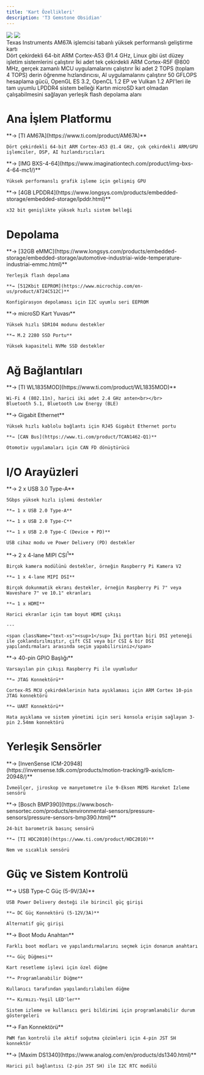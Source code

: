 ```yaml
---
title: 'Kart Özellikleri'
description: 'T3 Gemstone Obsidian'
---
```



<Frame>
  <img className="rounded-lg" src="/images/o1-board/19-typec.png" />
  <img className="rounded-lg" src="/images/o1-board/02-back.png" />
</Frame>

<div className="text-2xl font-light mt-4 mb-8">
Texas Instruments AM67A işlemcisi tabanlı yüksek performanslı geliştirme kartı
</div>

<CardGroup cols={3}>
  <Card title="CPU" icon="microchip">
    Dört çekirdekli 64-bit ARM Cortex-A53 @1.4 GHz, Linux gibi üst düzey işletim sistemlerini çalıştırır
  </Card>

  <Card title="MCU" icon="microchip" iconType="light">
    İki adet tek çekirdekli ARM Cortex-R5F @800 MHz, gerçek zamanlı MCU uygulamalarını çalıştırır
  </Card>

  <Card title="AI Hızlandırıcı" icon="microchip-ai">
    İki adet 2 TOPS (toplam 4 TOPS) derin öğrenme hızlandırıcısı, AI uygulamalarını çalıştırır
  </Card>

  <Card title="GPU" icon="display">
    50 GFLOPS hesaplama gücü, OpenGL ES 3.2, OpenCL 1.2 EP ve Vulkan 1.2 API'leri ile tam uyumlu
  </Card>

  <Card title="4GB RAM" icon="memory">
    LPDDR4 sistem belleği
  </Card>

  <Card title="32GB eMMC" icon="hard-drive">
    Kartın microSD kart olmadan çalışabilmesini sağlayan yerleşik flash depolama alanı
  </Card>
</CardGroup>

# Ana İşlem Platformu

<CardGroup cols={2}>
  <Card title="İşlemci" icon="microchip">
    **→ [TI AM67A](https://www.ti.com/product/AM67A)**

    Dört çekirdekli 64-bit ARM Cortex-A53 @1.4 GHz, çok çekirdekli ARM/GPU işlemciler, DSP, AI hızlandırıcıları
  </Card>

  <Card title="Grafik" icon="display">
    **→ [IMG BXS-4-64](https://www.imaginationtech.com/product/img-bxs-4-64-mc1/)**

    Yüksek performanslı grafik işleme için gelişmiş GPU
  </Card>

  <Card title="Sistem Belleği" icon="memory">
    **→ [4GB LPDDR4](https://www.longsys.com/products/embedded-storage/embedded-storage/lpddr.html)**

    x32 bit genişlikte yüksek hızlı sistem belleği
  </Card>
</CardGroup>

# Depolama

<CardGroup cols={2}>
  <Card title="Yerleşik Depolama" icon="hard-drive">
    **→ [32GB eMMC](https://www.longsys.com/products/embedded-storage/embedded-storage/automotive-industriai-wide-temperature-industriai-emmc.html)**

    Yerleşik flash depolama

    **→ [512Kbit EEPROM](https://www.microchip.com/en-us/product/AT24C512C)**

    Konfigürasyon depolaması için I2C uyumlu seri EEPROM
  </Card>

  <Card title="Genişletilebilir Depolama" icon="sd-card">
    **→ microSD Kart Yuvası**

    Yüksek hızlı SDR104 modunu destekler

    **→ M.2 2280 SSD Portu**

    Yüksek kapasiteli NVMe SSD destekler
  </Card>
</CardGroup>

# Ağ Bağlantıları

<CardGroup cols={2}>
  <Card title="Kablosuz" icon="wifi">
    **→ [TI WL1835MOD](https://www.ti.com/product/WL1835MOD)**

    Wi-Fi 4 (802.11n), harici iki adet 2.4 GHz anten<br></br>
    Bluetooth 5.1, Bluetooth Low Energy (BLE)
  </Card>

  <Card title="Kablolu" icon="network-wired">
    **→ Gigabit Ethernet**

    Yüksek hızlı kablolu bağlantı için RJ45 Gigabit Ethernet portu

    **→ [CAN Bus](https://www.ti.com/product/TCAN1462-Q1)**

    Otomotiv uygulamaları için CAN FD dönüştürücü
  </Card>

</CardGroup>

# I/O Arayüzleri

<CardGroup cols={2}>
  <Card title="USB Portları" icon="usb">
    **→ 2 x USB 3.0 Type-A**

    5Gbps yüksek hızlı işlemi destekler

    **→ 1 x USB 2.0 Type-A**

    **→ 1 x USB 2.0 Type-C**

    **→ 1 x USB 2.0 Type-C (Device + PD)**

    USB cihaz modu ve Power Delivery (PD) destekler
  </Card>

  <Card title="Ekran ve Kamera Arayüzleri" icon="camera">
    **→ 2 x 4-lane MIPI CSI<sup>1</sup>**

    Birçok kamera modülünü destekler, örneğin Raspberry Pi Kamera V2

    **→ 1 x 4-lane MIPI DSI**

    Birçok dokunmatik ekranı destekler, örneğin Raspberry Pi 7" veya Waveshare 7" ve 10.1" ekranları

    **→ 1 x HDMI**

    Harici ekranlar için tam boyut HDMI çıkışı

    ---

    <span className="text-xs"><sup>1</sup> İki porttan biri DSI yeteneği ile çoklandırılmıştır, çift CSI veya bir CSI & bir DSI yapılandırmaları arasında seçim yapabilirsiniz</span>
  </Card>

  <Card title="Genişletme Arayüzleri" icon="code">
    **→ 40-pin GPIO Başlığı**

    Varsayılan pin çıkışı Raspberry Pi ile uyumludur

    **→ JTAG Konnektörü**

    Cortex-R5 MCU çekirdeklerinin hata ayıklaması için ARM Cortex 10-pin JTAG konnektörü

    **→ UART Konnektörü**

    Hata ayıklama ve sistem yönetimi için seri konsola erişim sağlayan 3-pin 2.54mm konnektörü
  </Card>
</CardGroup>

# Yerleşik Sensörler

<CardGroup cols={2}>
  <Card title="Hareket Algılama" icon="compass">
    **→ [InvenSense ICM-20948](https://invensense.tdk.com/products/motion-tracking/9-axis/icm-20948/)**

    İvmeölçer, jiroskop ve manyetometre ile 9-Eksen MEMS Hareket İzleme sensörü
  </Card>

  <Card title="Çevresel Ölçüm" icon="temperature-half">
    **→ [Bosch BMP390](https://www.bosch-sensortec.com/products/environmental-sensors/pressure-sensors/pressure-sensors-bmp390.html)**

    24-bit barometrik basınç sensörü

    **→ [TI HDC2010](https://www.ti.com/product/HDC2010)**

    Nem ve sıcaklık sensörü
  </Card>
</CardGroup>

# Güç ve Sistem Kontrolü

<CardGroup cols={2}>
  <Card title="Güç Girişi" icon="plug">
    **→ USB Type-C Güç (5-9V/3A)**

    USB Power Delivery desteği ile birincil güç girişi

    **→ DC Güç Konnektörü (5-12V/3A)**

    Alternatif güç girişi
  </Card>

  <Card title="Sistem Yönetimi" icon="toggle-on">
    **→ Boot Modu Anahtarı**

    Farklı boot modları ve yapılandırmalarını seçmek için donanım anahtarı

    **→ Güç Düğmesi**

    Kart resetleme işlevi için özel düğme

    **→ Programlanabilir Düğme**

    Kullanıcı tarafından yapılandırılabilen düğme

    **→ Kırmızı-Yeşil LED'ler**

    Sistem izleme ve kullanıcı geri bildirimi için programlanabilir durum göstergeleri
  </Card>

  <Card title="Termal" icon="fan">
    **→ Fan Konnektörü**

    PWM fan kontrolü ile aktif soğutma çözümleri için 4-pin JST SH konnektör
  </Card>

  <Card title="Gerçek Zamanlı Saat" icon="clock">
    **→ [Maxim DS1340](https://www.analog.com/en/products/ds1340.html)**

    Harici pil bağlantısı (2-pin JST SH) ile I2C RTC modülü
  </Card>
</CardGroup>
